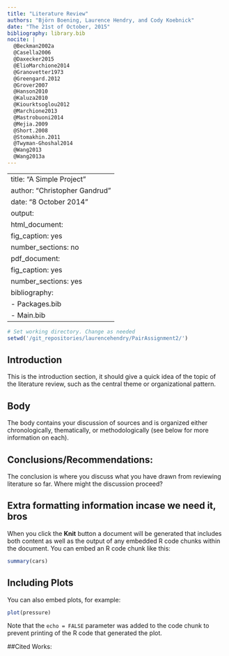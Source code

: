 ```yaml
---
title: "Literature Review"
authors: "Björn Boening, Laurence Hendry, and Cody Koebnick"
date: "The 21st of October, 2015"
bibliography: library.bib
nocite: |
  @Beckman2002a
  @Casella2006
  @Daxecker2015
  @ElioMarchione2014
  @Granovetter1973
  @Greengard.2012
  @Grover2007
  @Hanson2010
  @Kaluza2010
  @Kiourktsoglou2012
  @Marchione2013
  @Mastrobuoni2014
  @Mejia.2009
  @Short.2008
  @Stomakhin.2011
  @Twyman-Ghoshal2014
  @Wang2013
  @Wang2013a
---
```


---
title: "A Simple Project"
author: "Christopher Gandrud"
date: "8 October 2014"
output:
  html_document:
    fig_caption: yes
    number_sections: no
  pdf_document:
    fig_caption: yes
    number_sections: yes
bibliography:
    - Packages.bib
    - Main.bib
---

```r
# Set working directory. Change as needed
setwd('/git_repositories/laurencehendry/PairAssignment2/')
```


## Introduction

This is the introduction section, it should give a quick idea of the topic of the literature review, such as the central theme or organizational pattern.

## Body

The body contains your discussion of sources and is organized either chronologically, thematically, or methodologically (see below for more information on each).

## Conclusions/Recommendations: 

The conclusion is where you discuss what you have drawn from reviewing literature so far. Where might the discussion proceed?

##  Extra formatting information incase we need it, bros

When you click the **Knit** button a document will be generated that includes both content as well as the output of any embedded R code chunks within the document. You can embed an R code chunk like this:

```r
summary(cars)
```

## Including Plots

You can also embed plots, for example:

```r
plot(pressure)
```

Note that the `echo = FALSE` parameter was added to the code chunk to prevent printing of the R code that generated the plot.

##Cited Works:

